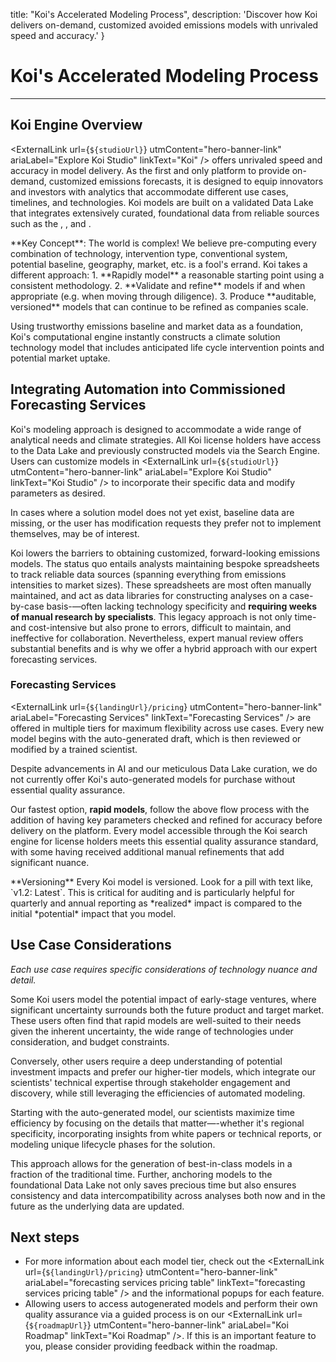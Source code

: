   title: "Koi's Accelerated Modeling Process",
  description: 'Discover how Koi delivers on-demand, customized avoided emissions models with unrivaled speed and accuracy.'
}

# Koi's Accelerated Modeling Process

<PageInformationalData lastModified={lastModified} />

---

## Koi Engine Overview

<ExternalLink
  url={`${studioUrl}`}
  utmContent="hero-banner-link"
  ariaLabel="Explore Koi Studio"
  linkText="Koi"
/> offers unrivaled speed and accuracy in model delivery. As the first and only platform to provide on-demand,
customized emissions forecasts, it is designed to equip innovators and investors with analytics that accommodate
different use cases, timelines, and technologies. Koi models are built on a validated Data Lake that integrates
extensively curated, foundational data from reliable sources such as the <ExternalLink
  url="https://www.iea.org/"
  utmContent="hero-banner-link"
  ariaLabel="International Energy Agency"
  linkText="IEA"
/>, <ExternalLink
  url="https://sciencebasedtargets.org/"
  utmContent="hero-banner-link"
  ariaLabel="Science Based Targets Initiative"
  linkText="SBTi"
/>, and <ExternalLink
  url="https://ecoinvent.org/"
  utmContent="hero-banner-link"
  ariaLabel="Ecoinvent Life Cycle Assessment Database"
  linkText="Ecoinvent"
/>.

<Tip>
**Key Concept**: The world is complex! We believe pre-computing every combination of technology, intervention type,
conventional system, potential baseline, geography, market, etc. is a fool's errand. Koi takes a different
approach:
1. **Rapidly model** a reasonable starting point using a consistent methodology.
2. **Validate and refine** models if and when appropriate (e.g. when moving through diligence).
3. Produce **auditable, versioned** models that can continue to be refined as companies scale.
</Tip>

Using trustworthy emissions baseline and market data as a foundation, Koi's computational engine instantly
constructs a climate solution technology model that includes anticipated life cycle intervention points and
potential market uptake.

<ImageZoom
  src={KoiProcessFlow}
  alt="Schematic of the Koi Engine's approach to automated modeling"
  caption="Schematic of the Koi Engine's approach to automated modeling"
/>

## Integrating Automation into Commissioned Forecasting Services

Koi's modeling approach is designed to accommodate a wide range of analytical needs and climate strategies.
All Koi license holders have access to the Data Lake and previously constructed models via the Search Engine.
Users can customize models in <ExternalLink
  url={`${studioUrl}`}
  utmContent="hero-banner-link"
  ariaLabel="Explore Koi Studio"
  linkText="Koi Studio"
/> to incorporate their specific data and modify parameters as desired.

<Info>
In cases where a solution model does not yet exist, baseline data are missing, or the user has modification requests
they prefer not to implement themselves, <ExternalLink
  url="https://koi.eco/pricing"
  utmContent="hero-banner-link"
  ariaLabel="Koi model pricing page"
  linkText="commissioning a new model"
/> may be of interest.
</Info>

Koi lowers the barriers to obtaining customized, forward-looking emissions models. The status quo entails analysts maintaining
bespoke spreadsheets to track reliable data sources (spanning everything from emissions intensities to market sizes).
These spreadsheets are most often manually maintained, and act as data libraries for constructing analyses on a
case-by-case basis-—often lacking technology specificity and **requiring weeks of manual research by specialists**.
This legacy approach is not only time- and cost-intensive but also prone to errors, difficult to maintain, and
ineffective for collaboration. Nevertheless, expert manual review offers substantial benefits and is why we offer a
hybrid approach with our expert forecasting services.

### Forecasting Services
<ExternalLink
  url={`${landingUrl}/pricing`}
  utmContent="hero-banner-link"
  ariaLabel="Forecasting Services"
  linkText="Forecasting Services"
/> are offered in multiple tiers for maximum flexibility across use cases. Every new model begins with the auto-generated
draft, which is then reviewed or modified by a trained scientist.

<Info>
Despite advancements in AI and our meticulous Data Lake curation, we do not currently offer Koi's
auto-generated models for purchase without essential quality assurance.
</Info>

Our fastest option, **rapid models**, follow the above flow process with the addition of having
key parameters checked and refined for accuracy before delivery on the platform. Every model accessible through
the Koi search engine for license holders meets this essential quality assurance standard, with some having
received additional manual refinements that add significant nuance.

<Tip>
**Versioning** Every Koi model is versioned. Look for a pill with text like, `v1.2: Latest`. This is critical for
auditing and is particularly helpful for quarterly and annual reporting as *realized* impact is compared to the
initial *potential* impact that you model.
</Tip>

## Use Case Considerations

*Each use case requires specific considerations of technology nuance and detail.*

Some Koi users model the potential impact of early-stage ventures, where significant uncertainty surrounds both the
future product and target market. These users often find that rapid models are well-suited to their needs given the
inherent uncertainty, the wide range of technologies under consideration, and budget constraints.

Conversely, other users require a deep understanding of potential investment impacts and prefer our higher-tier models,
which integrate our scientists' technical expertise through stakeholder engagement and discovery, while still leveraging
the efficiencies of automated modeling. 

Starting with the auto-generated model, our scientists maximize time efficiency by focusing on the details that
matter—-whether it's regional specificity, incorporating insights from white papers or technical reports, or modeling
unique lifecycle phases for the solution.

This approach allows for the generation of best-in-class models in a fraction of the traditional time.
Further, anchoring models to the foundational Data Lake not only saves precious time but also ensures consistency and
data intercompatibility across analyses both now and in the future as the underlying data are updated.

## Next steps

- For more information about each model tier, check out the <ExternalLink
  url={`${landingUrl}/pricing`}
  utmContent="hero-banner-link"
  ariaLabel="forecasting services pricing table"
  linkText="forecasting services pricing table"
/> and the informational popups for each feature. 
- Allowing users to access autogenerated models and perform their own quality assurance via a guided process is
on our <ExternalLink
  url={`${roadmapUrl}`}
  utmContent="hero-banner-link"
  ariaLabel="Koi Roadmap"
  linkText="Koi Roadmap"
/>. If this is an important feature to you, please consider providing
feedback within the roadmap.
